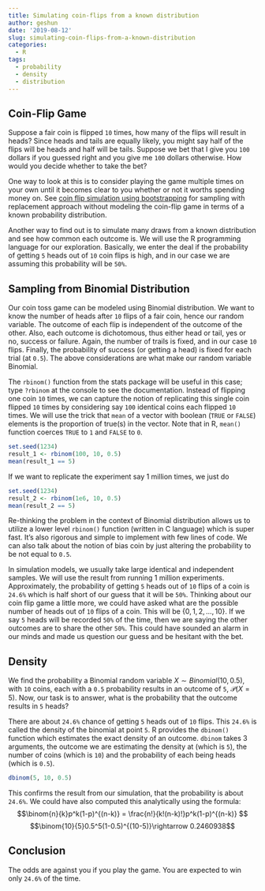 ```yaml
---
title: Simulating coin-flips from a known distribution
author: geshun
date: '2019-08-12'
slug: simulating-coin-flips-from-a-known-distribution
categories:
  - R
tags:
  - probability
  - density
  - distribution
---
```


## Coin-Flip Game

Suppose a fair coin is flipped `10` times, how many of the flips will result in heads? Since heads and tails are equally likely, you might say half of the flips will be heads and half will be tails. Suppose we bet that I give you `100` dollars if you guessed right and you give me `100` dollars otherwise. How would you decide whether to take the bet?

One way to look at this is to consider playing the game multiple times on your own until it becomes clear to you whether or not it worths spending money on. See [coin flip simulation using bootstrapping](/2019/08/05/simulating-coin-flip/) for sampling with replacement approach without modeling the coin-flip game in terms of a known probability distribution. 

Another way to find out is to simulate many draws from a known distribution and see how common each outcome is. We will use the R programming language for our exploration. Basically, we enter the deal if the probability of getting `5` heads out of `10` coin flips is high, and in our case we are assuming this probability will be `50%`.

## Sampling from Binomial Distribution

Our coin toss game can be modeled using Binomial distribution. We want to know the number of heads after `10` flips of a fair coin, hence our random variable. The outcome of each flip is independent of the outcome of the other. Also, each outcome is dichotomous, thus either head or tail, yes or no, success or failure. Again, the number of trails is fixed, and in our case `10` flips. Finally, the probability of success (or getting a head) is fixed for each trial (at `0.5`). The above considerations are what make our random variable Binomial.

The `rbinom()` function from the stats package will be useful in this case; type `?rbinom` at the console to see the documentation. Instead of flipping one coin `10` times, we can capture the notion of replicating this single coin flipped `10` times by considering say `100` identical coins each flipped `10` times. We will use the trick that `mean` of a vector with boolean (`TRUE` or `FALSE`) elements is the proportion of true(s) in the vector. Note that in R, `mean()` function coerces `TRUE` to `1` and `FALSE` to `0`.

```r
set.seed(1234)
result_1 <- rbinom(100, 10, 0.5)
mean(result_1 == 5)
```

If we want to replicate the experiment say 1 million times, we just do

```r
set.seed(1234)
result_2 <- rbinom(1e6, 10, 0.5)
mean(result_2 == 5)
```

Re-thinking the problem in the context of Binomial distribution allows us to utilize a lower level `rbinom()` function (written in C language) which is super fast. It's also rigorous and simple to implement with few lines of code. We can also talk about the notion of bias coin by just altering the probability to be not equal to `0.5`.

In simulation models, we usually take large identical and independent samples. We will use the result from running 1 million experiments. Approximately, the probability of getting `5` heads out of `10` flips of a coin is `24.6%` which is half short of our guess that it will be `50%`. Thinking about our coin flip game a little more, we could have asked what are the possible number of heads out of `10` flips of a coin. This will be $\{0, 1, 2, \dots, 10\}$. If we say `5` heads will be recorded `50%` of the time, then we are saying the other outcomes are to share the other `50%`. This could have sounded an alarm in our minds and made us question our guess and be hesitant with the bet.

## Density

We find the probability a Binomial random variable $X \sim Binomial(10, 0.5)$, with `10` coins, each with a `0.5` probability results in an outcome of `5`, $\mathcal{P}(X = 5)$. Now, our task is to answer, what is the probability that the outcome results in `5` heads? 

There are about `24.6%` chance of getting `5` heads out of `10` flips. This `24.6%` is called the density of the binomial at point `5`. R provides the `dbinom()` function which estimates the exact density of an outcome. `dbinom` takes 3 arguments, the outcome we are estimating the density at (which is `5`), the number of coins (which is `10`) and the probability of each being heads (which is `0.5`).

```r
dbinom(5, 10, 0.5)
```

This confirms the result from our simulation, that the probability is about `24.6%`.
We could have also computed this analytically using the formula: $$\binom{n}{k}p^k(1-p)^{(n-k)} = \frac{n!}{k!(n-k)!}p^k(1-p)^{(n-k)} $$
$$\binom{10}{5}0.5^5(1-0.5)^{(10-5)}\rightarrow 0.2460938$$

## Conclusion

The odds are against you if you play the game. You are expected to win only `24.6%` of the time.